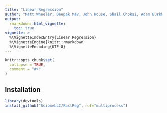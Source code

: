 ```yaml
---
title: "Linear Regression"
author: "Matt Wheeler, Deepak Mav, John House, Shail Choksi, Adam Burkholder"
output: 
  rmarkdown::html_vignette:
    toc: true
vignette: >
  %\VignetteIndexEntry{Linear Regression}
  %\VignetteEngine{knitr::rmarkdown}
  %\VignetteEncoding{UTF-8}
---
```



```r
knitr::opts_chunk$set(
  collapse = TRUE,
  comment = "#>"
)
```
## Installation
```r
library(devtools)
install_github("SciomeLLC/FastReg", ref="multiprocess")
```
